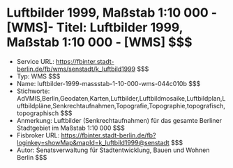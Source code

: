 # Luftbilder 1999, Maßstab 1:10 000 - [WMS]- Titel: Luftbilder 1999, Maßstab 1:10 000 - [WMS] $$$
- Service URL: https://fbinter.stadt-berlin.de/fb/wms/senstadt/k_luftbild1999 $$$
- Typ: WMS $$$
- Name: luftbilder-1999-massstab-1-10-000-wms-044c010b $$$
- Stichworte: AdVMIS,Berlin,Geodaten,Karten,Luftbilder,Luftbildmosaike,Luftbildplan,Luftbildpläne,Senkrechtaufnahmen,Topografie,Topographie,topografisch,topographisch $$$
- Anmerkung: Luftbilder (Senkrechtaufnahmen) für das gesamte Berliner Stadtgebiet im Maßstab  1:10 000 $$$
- Fisbroker URL: https://fbinter.stadt-berlin.de/fb?loginkey=showMap&mapId=k_luftbild1999@senstadt $$$
- Autor: Senatsverwaltung für Stadtentwicklung, Bauen und Wohnen Berlin $$$
